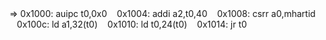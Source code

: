 <div className="term-container">=&gt; <span className="term-fg34">0x1000</span>:	<span className="term-fg32">auipc</span>	<span className="term-fg31">t0</span>,<span className="term-fg34">0x0</span>
&nbsp;&nbsp;&nbsp;<span className="term-fg34">0x1004</span>:	<span className="term-fg32">addi</span>	<span className="term-fg31">a2</span>,<span className="term-fg31">t0</span>,<span className="term-fg34">40</span>
&nbsp;&nbsp;&nbsp;<span className="term-fg34">0x1008</span>:	<span className="term-fg32">csrr</span>	<span className="term-fg31">a0</span>,<span className="term-fg31">mhartid</span>
&nbsp;&nbsp;&nbsp;<span className="term-fg34">0x100c</span>:	<span className="term-fg32">ld</span>	<span className="term-fg31">a1</span>,<span className="term-fg34">32</span>(<span className="term-fg31">t0</span>)
&nbsp;&nbsp;&nbsp;<span className="term-fg34">0x1010</span>:	<span className="term-fg32">ld</span>	<span className="term-fg31">t0</span>,<span className="term-fg34">24</span>(<span className="term-fg31">t0</span>)
&nbsp;&nbsp;&nbsp;<span className="term-fg34">0x1014</span>:	<span className="term-fg32">jr</span>	<span className="term-fg31">t0</span></div>
